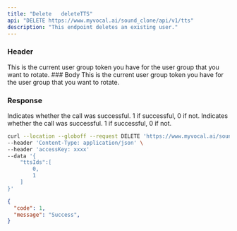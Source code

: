 ---
title: "Delete   deleteTTS"
api: "DELETE https://www.myvocal.ai/sound_clone/api/v1/tts"
description: "This endpoint deletes an existing user."
---
### Header
<ParamField header="accessKey"   type="string" required>
  This is the current user group token you have for the user group that you want
  to rotate.
</ParamField>
### Body
<ParamField body="ttsIds" type="list">
  This is the current user group token you have for the user group that you want
  to rotate.
</ParamField>

### Response

<ResponseField name="code" type="number" >
  Indicates whether the call was successful. 1 if successful, 0 if not.
</ResponseField>

<ResponseField name="message" type="string" >
  Indicates whether the call was successful. 1 if successful, 0 if not.
</ResponseField>


<RequestExample>

```bash Example Request
curl --location --globoff --request DELETE 'https://www.myvocal.ai/sound_clone/api/v1/tts' \
--header 'Content-Type: application/json' \
--header 'accessKey: xxxx'
--data '{
    "ttsIds":[
        0,
        1
    ]
}'
```
</RequestExample>

<ResponseExample>

```json Response
{
  "code": 1,
  "message": "Success",
}
```

</ResponseExample>
